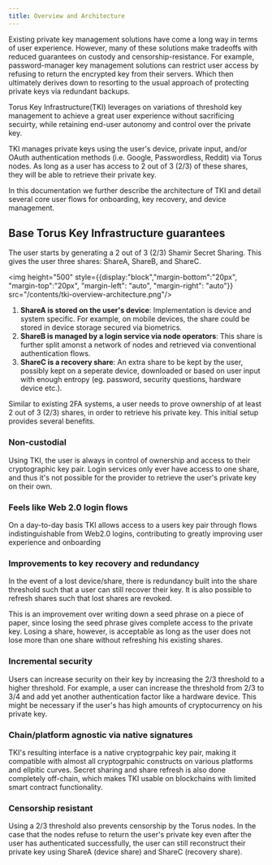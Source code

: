 ```yaml
---
title: Overview and Architecture
---
```


<link rel="stylesheet" href="https://cdn.jsdelivr.net/npm/katex@0.11.0/dist/katex.min.css" />

Existing private key management solutions have come a long way in terms of user experience. However, many of these solutions make tradeoffs with reduced guarantees on custody and censorship-resistance. For example, password-manager key management solutions can restrict user access by refusing to return the encrypted key from their servers. Which then ultimately derives down to resorting to the usual approach of protecting private keys via redundant backups.

Torus Key Infrastructure(TKI) leverages on variations of threshold key management to achieve a great user experience without sacrificing secuirty, while retaining end-user autonomy and control over the private key.

TKI manages private keys using the user's device, private input, and/or OAuth authentication methods (i.e. Google, Passwordless, Reddit) via Torus nodes. As long as a user has access to 2 out of 3 (2/3) of these shares, they will be able to retrieve their private key.

In this documentation we further describe the architecture of TKI and detail several core user flows for onboarding, key recovery, and device management.

## Base Torus Key Infrastructure guarantees

The user starts by generating a 2 out of 3 (2/3) Shamir Secret Sharing. This gives the user three shares: ShareA, ShareB, and ShareC.

<img  height="500" style={{display:"block","margin-bottom":"20px", "margin-top":"20px", "margin-left": "auto", "margin-right": "auto"}} src="/contents/tki-overview-architecture.png"/>

1. **ShareA is stored on the user's device**: Implementation is device and system specific. For example, on mobile devices, the share could be stored in device storage secured via biometrics.
2. **ShareB is managed by a login service via node operators**: This share is further split amonst a network of nodes and retrieved via conventional authentication flows.
3. **ShareC is a recovery share**: An extra share to be kept by the user, possibly kept on a seperate device, downloaded or based on user input with enough entropy (eg. password, security questions, hardware device etc.).

Similar to existing 2FA systems, a user needs to prove ownership of at least 2 out of 3 (2/3) shares, in order to retrieve his private key. This initial setup provides several benefits.

### Non-custodial

Using TKI, the user is always in control of ownership and access to their cryptographic key pair. Login services only ever have access to one share, and thus it's not possible for the provider to retrieve the user's private key on their own.

### Feels like Web 2.0 login flows

On a day-to-day basis TKI allows access to a users key pair through flows indistinguishable from Web2.0 logins, contributing to greatly improving user experience and onboarding

### Improvements to key recovery and redundancy

In the event of a lost device/share, there is redundancy built into the share threshold such that a user can still recover their key. It is also possible to refresh shares such that lost shares are revoked.

This is an improvement over writing down a seed phrase on a piece of paper, since losing the seed phrase gives complete access to the private key. Losing a share, however, is acceptable as long as the user does not lose more than one share without refreshing his existing shares.

### Incremental security

Users can increase security on their key by increasing the 2/3 threshold to a higher threshold. For example, a user can increase the threshold from 2/3 to 3/4 and add yet another authentication factor like a hardware device. This might be necessary if the user's has high amounts of cryptocurrency on his private key.


### Chain/platform agnostic via native signatures

TKI's resulting interface is a native cryptogrpahic key pair, making it compatible with almost all cryptogrpahic constructs on various platforms and ellpitic curves. Secret sharing and share refresh is also done completely off-chain, which makes TKI usable on blockchains with limited smart contract functionality.

### Censorship resistant

Using a 2/3 threshold also prevents censorship by the Torus nodes. In the case that the nodes refuse to return the user's private key even after the user has authenticated successfully, the user can still reconstruct their private key using ShareA (device share) and ShareC (recovery share).
